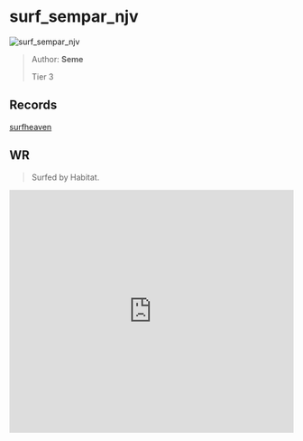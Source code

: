 
# surf_sempar_njv

![surf_sempar_njv](https://raw.githubusercontent.com/Sayt123/SurfMapPics/Maps-and-bonuses/csgo/surf_sempar_njv.jpg)

> Author: **Seme**
>
> Tier 3

## Records

[surfheaven](https://surfheaven.eu/map/surf_sempar_njv)

## WR

> Surfed by Habitat.

<iframe
width="100%"
height="430"
src="https://www.youtube.com/embed/6cTKTV2RyBo"
frameborder="0"
allow="accelerometer; autoplay; clipboard-write; encrypted-media; gyroscope; picture-in-picture"
allowFullScreen
/>

```md

[Surf Timer] - Habitat- finished in 01:31:46 (WR -00:01:23). Improving by 00:03:42
[Surf Timer] - Habitat- beat the map record! Rank: 1/538


```
                